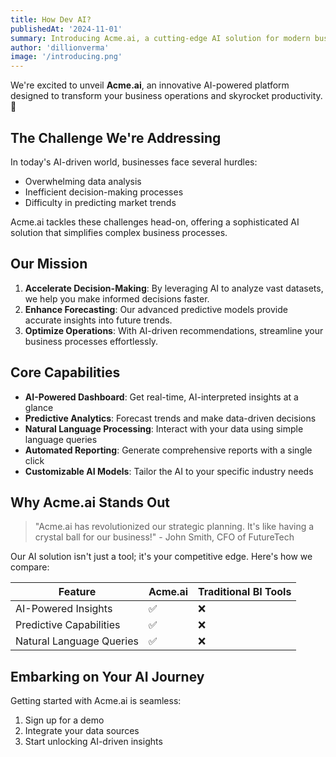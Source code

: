 ```yaml
---
title: How Dev AI?
publishedAt: '2024-11-01'
summary: Introducing Acme.ai, a cutting-edge AI solution for modern businesses.
author: 'dillionverma'
image: '/introducing.png'
---
```


We're excited to unveil **Acme.ai**, an innovative AI-powered platform designed to transform your
business operations and skyrocket productivity. 🚀

## The Challenge We're Addressing

In today's AI-driven world, businesses face several hurdles:

- Overwhelming data analysis
- Inefficient decision-making processes
- Difficulty in predicting market trends

Acme.ai tackles these challenges head-on, offering a sophisticated AI solution that simplifies
complex business processes.

## Our Mission

1. **Accelerate Decision-Making**: By leveraging AI to analyze vast datasets, we help you make
   informed decisions faster.
2. **Enhance Forecasting**: Our advanced predictive models provide accurate insights into future
   trends.
3. **Optimize Operations**: With AI-driven recommendations, streamline your business processes
   effortlessly.

## Core Capabilities

- **AI-Powered Dashboard**: Get real-time, AI-interpreted insights at a glance
- **Predictive Analytics**: Forecast trends and make data-driven decisions
- **Natural Language Processing**: Interact with your data using simple language queries
- **Automated Reporting**: Generate comprehensive reports with a single click
- **Customizable AI Models**: Tailor the AI to your specific industry needs

## Why Acme.ai Stands Out

> "Acme.ai has revolutionized our strategic planning. It's like having a crystal ball for our
> business!" - John Smith, CFO of FutureTech

Our AI solution isn't just a tool; it's your competitive edge. Here's how we compare:

| Feature                  | Acme.ai | Traditional BI Tools |
| ------------------------ | ------- | -------------------- |
| AI-Powered Insights      | ✅      | ❌                   |
| Predictive Capabilities  | ✅      | ❌                   |
| Natural Language Queries | ✅      | ❌                   |

## Embarking on Your AI Journey

Getting started with Acme.ai is seamless:

1. Sign up for a demo
2. Integrate your data sources
3. Start unlocking AI-driven insights
